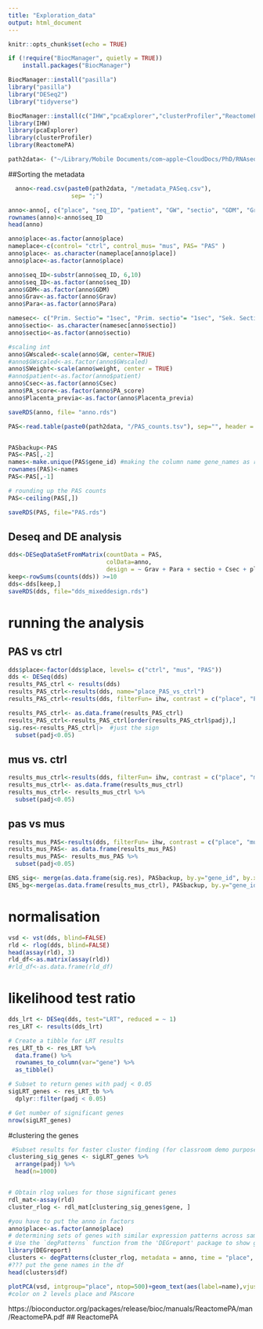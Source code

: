```yaml
---
title: "Exploration_data"
output: html_document
---
```


```r
knitr::opts_chunk$set(echo = TRUE)
```

```r
if (!require("BiocManager", quietly = TRUE))
    install.packages("BiocManager")

BiocManager::install("pasilla")
library("pasilla")
library("DESeq2")
library("tidyverse")

BiocManager::install(c("IHW","pcaExplorer","clusterProfiler","ReactomePA"))
library(IHW)
library(pcaExplorer)
library(clusterProfiler)
library(ReactomePA)

```


```r

path2data<- ("~/Library/Mobile Documents/com~apple~CloudDocs/PhD/RNAseqPAS/raw_data")
```

##Sorting the metadata

```r
  anno<-read.csv(paste0(path2data, "/metadata_PASeq.csv"),
                  sep= ";")

anno<-anno[, c("place", "seq_ID", "patient", "GW", "sectio", "GDM", "Grav", "Para", "weight", "Csec", "PA_score", "Placenta_previa")]
rownames(anno)<-anno$seq_ID
head(anno)

anno$place<-as.factor(anno$place)
nameplace<-c(control= "ctrl", control_mus= "mus", PAS= "PAS" )
anno$place<- as.character(nameplace[anno$place])
anno$place<-as.factor(anno$place)

anno$seq_ID<-substr(anno$seq_ID, 6,10)
anno$seq_ID<-as.factor(anno$seq_ID)
anno$GDM<-as.factor(anno$GDM)
anno$Grav<-as.factor(anno$Grav)
anno$Para<-as.factor(anno$Para)

namesec<- c("Prim. Sectio"= "1sec", "Prim. sectio"= "1sec", "Sek. Sectio"= "2sec")
anno$sectio<- as.character(namesec[anno$sectio])
anno$sectio<-as.factor(anno$sectio)

#scaling int
anno$GWscaled<-scale(anno$GW, center=TRUE)
#anno$GWscaled<-as.factor(anno$GWscaled)
anno$SWeight<-scale(anno$weight, center = TRUE)
#anno$patient<-as.factor(anno$patient)
anno$Csec<-as.factor(anno$Csec)
anno$PA_score<-as.factor(anno$PA_score)
anno$Placenta_previa<-as.factor(anno$Placenta_previa)

saveRDS(anno, file= "anno.rds")

PAS<-read.table(paste0(path2data, "/PAS_counts.tsv"), sep="", header = T)


PASbackup<-PAS
PAS<-PAS[,-2]
names<-make.unique(PAS$gene_id) #making the column name gene_names as rown names
rownames(PAS)<-names
PAS<-PAS[,-1]

# rounding up the PAS counts
PAS<-ceiling(PAS[,])

saveRDS(PAS, file="PAS.rds")
```

## Deseq and DE analysis
```r
dds<-DESeqDataSetFromMatrix(countData = PAS,
                            colData=anno,
                            design = ~ Grav + Para + sectio + Csec + place)
keep<-rowSums(counts(dds)) >=10
dds<-dds[keep,]
saveRDS(dds, file="dds_mixeddesign.rds")
```

# running the analysis  
## PAS vs ctrl 
```r

dds$place<-factor(dds$place, levels= c("ctrl", "mus", "PAS"))
dds <- DESeq(dds)
results_PAS_ctrl <- results(dds)
results_PAS_ctrl<-results(dds, name="place_PAS_vs_ctrl")
results_PAS_ctrl<-results(dds, filterFun= ihw, contrast = c("place", "PAS", "ctrl"))

results_PAS_ctrl<- as.data.frame(results_PAS_ctrl)
results_PAS_ctrl<-results_PAS_ctrl[order(results_PAS_ctrl$padj),]
sig.res<-results_PAS_ctrl|>  #just the sign
  subset(padj<0.05) 


```
## mus vs. ctrl
```r

results_mus_ctrl<-results(dds, filterFun= ihw, contrast = c("place", "mus", "ctrl"))
results_mus_ctrl<- as.data.frame(results_mus_ctrl)
results_mus_ctrl<- results_mus_ctrl %>%
  subset(padj<0.05)
```

## pas vs mus
```r
results_mus_PAS<-results(dds, filterFun= ihw, contrast = c("place", "mus", "PAS"))
results_mus_PAS<- as.data.frame(results_mus_PAS)
results_mus_PAS<- results_mus_PAS %>%
  subset(padj<0.05)
```

```r
ENS_sig<- merge(as.data.frame(sig.res), PASbackup, by.y="gene_id", by.x= "row.names")
ENS_bg<-merge(as.data.frame(results_mus_ctrl), PASbackup, by.y="gene_id", by.x= "row.names")
```

# normalisation
```r
vsd <- vst(dds, blind=FALSE)
rld <- rlog(dds, blind=FALSE)
head(assay(rld), 3)
rld_df<-as.matrix(assay(rld))
#rld_df<-as.data.frame(rld_df)

```

# likelihood test ratio
```r
dds_lrt <- DESeq(dds, test="LRT", reduced = ~ 1)
res_LRT <- results(dds_lrt)

# Create a tibble for LRT results
res_LRT_tb <- res_LRT %>%
  data.frame() %>%
  rownames_to_column(var="gene") %>% 
  as_tibble()

# Subset to return genes with padj < 0.05
sigLRT_genes <- res_LRT_tb %>% 
  dplyr::filter(padj < 0.05)

# Get number of significant genes
nrow(sigLRT_genes)

```

#clustering the genes 
```r
 #Subset results for faster cluster finding (for classroom demo purposes)
clustering_sig_genes <- sigLRT_genes %>%
  arrange(padj) %>%
  head(n=1000)


# Obtain rlog values for those significant genes
rdl_mat<-assay(rld)
cluster_rlog <- rdl_mat[clustering_sig_genes$gene, ]

#you have to put the anno in factors
anno$place<-as.factor(anno$place)
# determining sets of genes with similar expression patterns across sample groups
# Use the `degPatterns` function from the 'DEGreport' package to show gene clusters across sample groups
library(DEGreport)
clusters <- degPatterns(cluster_rlog, metadata = anno, time = "place", col=NULL ) 
#??? put the gene names in the df
head(clusters$df)
```
```r
plotPCA(vsd, intgroup="place", ntop=500)+geom_text(aes(label=name),vjust=2)
#color on 2 levels place and PAscore
```
https://bioconductor.org/packages/release/bioc/manuals/ReactomePA/man/ReactomePA.pdf
## ReactomePA



